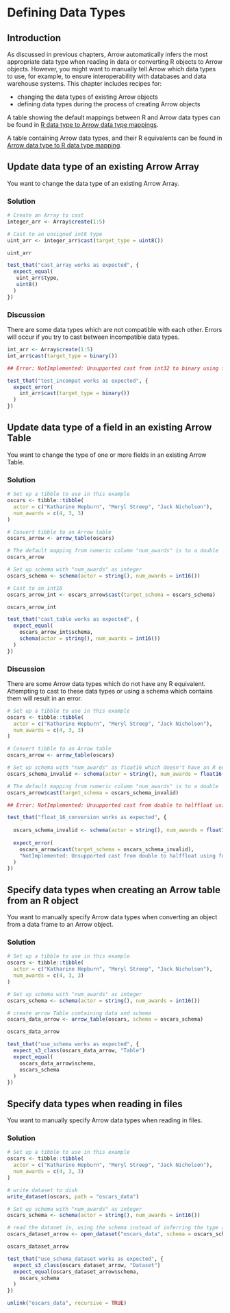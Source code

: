 <!-- Licensed to the Apache Software Foundation (ASF) under one or more contributor
  license agreements. See the NOTICE file distributed with this work for additional
  information regarding copyright ownership. The ASF licenses this file to
  You under the Apache License, Version 2.0 (the "License"); you may not use
  this file except in compliance with the License. You may obtain a copy of
  the License at http://www.apache.org/licenses/LICENSE-2.0 Unless required
  by applicable law or agreed to in writing, software distributed under the
  License is distributed on an "AS IS" BASIS, WITHOUT WARRANTIES OR CONDITIONS
  OF ANY KIND, either express or implied. See the License for the specific
  language governing permissions and limitations under the License. -->

# Defining Data Types

## Introduction

As discussed in previous chapters, Arrow automatically infers the most 
appropriate data type when reading in data or converting R objects to Arrow 
objects.  However, you might want to manually tell Arrow which data types to 
use, for example, to ensure interoperability with databases and data warehouse 
systems.  This chapter includes recipes for:

* changing the data types of existing Arrow objects
* defining data types during the process of creating Arrow objects

A table showing the default mappings between R and Arrow data types can be found 
in [R data type to Arrow data type mappings](https://arrow.apache.org/docs/r/articles/arrow.html#r-to-arrow).

A table containing Arrow data types, and their R equivalents can be found in 
[Arrow data type to R data type mapping](https://arrow.apache.org/docs/r/articles/arrow.html#arrow-to-r).

## Update data type of an existing Arrow Array

You want to change the data type of an existing Arrow Array.

### Solution

```r
# Create an Array to cast
integer_arr <- Array$create(1:5)

# Cast to an unsigned int8 type
uint_arr <- integer_arr$cast(target_type = uint8())

uint_arr
```

```r
test_that("cast_array works as expected", {
  expect_equal(
   uint_arr$type,
   uint8()
  )
})
```

### Discussion

There are some data types which are not compatible with each other. Errors will 
occur if you try to cast between incompatible data types.

```r
int_arr <- Array$create(1:5)
int_arr$cast(target_type = binary())
```

```r
## Error: NotImplemented: Unsupported cast from int32 to binary using function cast_binary
```

```r
test_that("test_incompat works as expected", {
  expect_error(
    int_arr$cast(target_type = binary())
  )
})
```

## Update data type of a field in an existing Arrow Table

You want to change the type of one or more fields in an existing Arrow Table.

### Solution

```r
# Set up a tibble to use in this example
oscars <- tibble::tibble(
  actor = c("Katharine Hepburn", "Meryl Streep", "Jack Nicholson"),
  num_awards = c(4, 3, 3)
)

# Convert tibble to an Arrow table
oscars_arrow <- arrow_table(oscars)

# The default mapping from numeric column "num_awards" is to a double
oscars_arrow

# Set up schema with "num_awards" as integer
oscars_schema <- schema(actor = string(), num_awards = int16())

# Cast to an int16
oscars_arrow_int <- oscars_arrow$cast(target_schema = oscars_schema)

oscars_arrow_int
```

```r
test_that("cast_table works as expected", {
  expect_equal(
    oscars_arrow_int$schema,
    schema(actor = string(), num_awards = int16())
  )
})
```

### Discussion {#no-compat-type}

There are some Arrow data types which do not have any R equivalent.  Attempting 
to cast to these data types or using a schema which contains them will result in
an error.

```r
# Set up a tibble to use in this example
oscars <- tibble::tibble(
  actor = c("Katharine Hepburn", "Meryl Streep", "Jack Nicholson"),
  num_awards = c(4, 3, 3)
)

# Convert tibble to an Arrow table
oscars_arrow <- arrow_table(oscars)

# Set up schema with "num_awards" as float16 which doesn't have an R equivalent
oscars_schema_invalid <- schema(actor = string(), num_awards = float16())

# The default mapping from numeric column "num_awards" is to a double
oscars_arrow$cast(target_schema = oscars_schema_invalid)
```

```r
## Error: NotImplemented: Unsupported cast from double to halffloat using function cast_half_float
```

```r
test_that("float_16_conversion works as expected", {
  
  oscars_schema_invalid <- schema(actor = string(), num_awards = float16())
  
  expect_error(
    oscars_arrow$cast(target_schema = oscars_schema_invalid),
    "NotImplemented: Unsupported cast from double to halffloat using function cast_half_float"
  )
})
```

## Specify data types when creating an Arrow table from an R object

You want to manually specify Arrow data types when converting an object from a 
data frame to an Arrow object.

### Solution

```r
# Set up a tibble to use in this example
oscars <- tibble::tibble(
  actor = c("Katharine Hepburn", "Meryl Streep", "Jack Nicholson"),
  num_awards = c(4, 3, 3)
)

# Set up schema with "num_awards" as integer
oscars_schema <- schema(actor = string(), num_awards = int16())

# create arrow Table containing data and schema
oscars_data_arrow <- arrow_table(oscars, schema = oscars_schema)

oscars_data_arrow
```
```r
test_that("use_schema works as expected", {
  expect_s3_class(oscars_data_arrow, "Table")
  expect_equal(
    oscars_data_arrow$schema,
    oscars_schema
  )
})
```

## Specify data types when reading in files

You want to manually specify Arrow data types when reading in files.

### Solution

```r
# Set up a tibble to use in this example
oscars <- tibble::tibble(
  actor = c("Katharine Hepburn", "Meryl Streep", "Jack Nicholson"),
  num_awards = c(4, 3, 3)
)

# write dataset to disk
write_dataset(oscars, path = "oscars_data")

# Set up schema with "num_awards" as integer
oscars_schema <- schema(actor = string(), num_awards = int16())

# read the dataset in, using the schema instead of inferring the type automatically
oscars_dataset_arrow <- open_dataset("oscars_data", schema = oscars_schema)

oscars_dataset_arrow
```
```r
test_that("use_schema_dataset works as expected", {
  expect_s3_class(oscars_dataset_arrow, "Dataset")
  expect_equal(oscars_dataset_arrow$schema,
    oscars_schema
  )
})
```
```r
unlink("oscars_data", recursive = TRUE)
```


